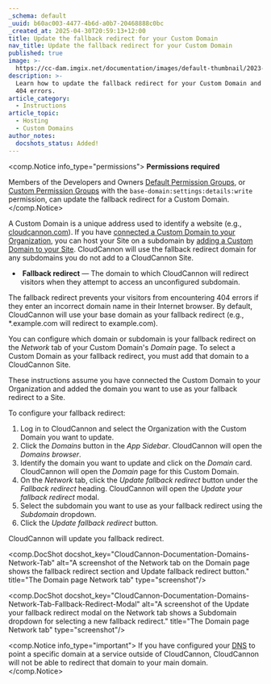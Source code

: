 ```yaml
---
_schema: default
_uuid: b60ac003-4477-4b6d-a0b7-20468888c0bc
_created_at: 2025-04-30T20:59:13+12:00
title: Update the fallback redirect for your Custom Domain
nav_title: Update the fallback redirect for your Custom Domain
published: true
image: >-
  https://cc-dam.imgix.net/documentation/images/default-thumbnail/2023-Q4/CloudCannon-Documentation-Thumbnail.png
description: >-
  Learn how to update the fallback redirect for your Custom Domain and prevent
  404 errors.
article_category:
  - Instructions
article_topic:
  - Hosting
  - Custom Domains
author_notes:
  docshots_status: Added!
---
```

<comp.Notice info_type="permissions">
  **Permissions required**

  Members of the Developers and Owners [Default Permission Groups](/documentation/articles/what-are-default-permission-groups/), or [Custom Permission Groups](/documentation/articles/what-are-custom-permission-groups/) with the `base-domain:settings:details:write` permission, can update the fallback redirect for a Custom Domain.
</comp.Notice>

A Custom Domain is a unique address used to identify a website (e.g., [cloudcannon.com](https://cloudcannon.com)). If you have <a href="/documentation/articles/connect-a-custom-domain-to-your-organization/" target="_blank" rel="noopener">connected a Custom Domain to your Organization</a>, you can host your Site on a subdomain by [adding a Custom Domain to your Site](/documentation/articles/add-a-custom-domain-to-your-site/). CloudCannon will use the fallback redirect domain for any subdomains you do not add to a CloudCannon Site.

* &nbsp;**Fallback redirect** — The domain to which CloudCannon will redirect visitors when they attempt to access an unconfigured subdomain.

The fallback redirect prevents your visitors from encountering 404 errors if they enter an incorrect domain name in their Internet browser. By default, CloudCannon will use your base domain as your fallback redirect (e.g., \*.example.com will redirect to example.com).

You can configure which domain or subdomain is your fallback redirect on the *Network* tab of your Custom Domain's *Domain* page. To select a Custom Domain as your fallback redirect, you must add that domain to a CloudCannon Site.

These instructions assume you have connected the Custom Domain to your Organization and added the domain you want to use as your fallback redirect to a Site.

To configure your fallback redirect:

1. Log in to CloudCannon and select the Organization with the Custom Domain you want to update.
2. Click the *Domains* button in the *App Sidebar*. CloudCannon will open the *Domains browser*.
3. Identify the domain you want to update and click on the *Domain* card. CloudCannon will open the *Domain* page for this Custom Domain.
4. On the *Network* tab, click the *Update fallback redirect* button under the *Fallback redirect* heading. CloudCannon will open the *Update your fallback redirect* modal.
5. Select the subdomain you want to use as your fallback redirect using the *Subdomain* dropdown.
6. Click the *Update fallback redirect* button.

CloudCannon will update you fallback redirect.

<comp.DocShot docshot_key="CloudCannon-Documentation-Domains-Network-Tab" alt="A screenshot of the Network tab on the Domain page shows the fallback redirect section and Update fallback redirect button." title="The Domain page Network tab" type="screenshot"/>

<comp.DocShot docshot_key="CloudCannon-Documentation-Domains-Network-Tab-Fallback-Redirect-Modal" alt="A screenshot of the Update your fallback redirect modal on the Network tab shows a Subdomain dropdown for selecting a new fallback redirect." title="The Domain page Network tab" type="screenshot"/>

<comp.Notice info_type="important">
  If you have configured your [DNS](/documentation/articles/what-is-dns/) to point a specific domain at a service outside of CloudCannon, CloudCannon will not be able to redirect that domain to your main domain.
</comp.Notice>